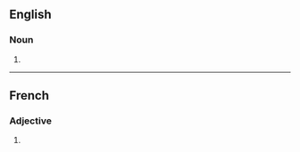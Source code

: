 ==English==

===Noun===
{{head|en|noun form}}

# {{plural of|alternant|lang=en}}

----

==French==

===Adjective===
{{head|fr|adjective form}}

# {{masculine plural of|alternant|lang=fr}}